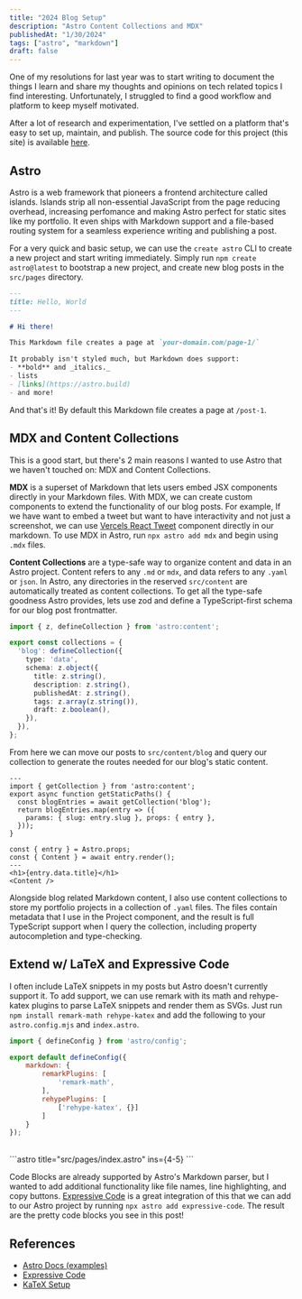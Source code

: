```yaml
---
title: "2024 Blog Setup"
description: "Astro Content Collections and MDX"
publishedAt: "1/30/2024"
tags: ["astro", "markdown"]
draft: false
---
```


One of my resolutions for last year was to start writing to document the things I learn
and share my thoughts and opinions on tech related topics I find interesting. Unfortunately,
I struggled to find a good workflow and platform to keep myself motivated.

After a lot of research and experimentation, I've settled on a platform that's easy to set up,
maintain, and publish. The source code for this project (this site) is available [here](https://github.com/sakeththota/skth).

## Astro
Astro is a web framework that pioneers a frontend architecture called islands. Islands
strip all non-essential JavaScript from the page reducing overhead, increasing perfomance
and making Astro perfect for static sites like my portfolio. It even ships with Markdown
support and a file-based routing system for a seamless experience writing and publishing a post.

For a very quick and basic setup, we can use the `create astro` CLI to create a new project and start
writing immediately. Simply run `npm create astro@latest` to bootstrap a new project, and create
new blog posts in the `src/pages` directory.

```md title="src/pages/post-1.md"
---
title: Hello, World
---

# Hi there!

This Markdown file creates a page at `your-domain.com/page-1/`

It probably isn't styled much, but Markdown does support:
- **bold** and _italics._
- lists
- [links](https://astro.build)
- and more!
```

And that's it! By default this Markdown file creates a page at `/post-1`.

## MDX and Content Collections
This is a good start, but there's 2 main reasons I wanted to use Astro that we haven't touched on:
MDX and Content Collections.

**MDX** is a superset of Markdown that lets users embed JSX components directly in your Markdown files.
With MDX, we can create custom components to extend the functionality of our blog posts. For example,
If we have want to embed a tweet but want to have interactivity and not just a screenshot, we
can use [Vercels React Tweet](https://react-tweet.vercel.app/) component directly in our markdown.
To use MDX in Astro, run `npx astro add mdx` and begin using `.mdx` files.

**Content Collections** are a type-safe way to organize content and data in an Astro project. Content
refers to any `.md` or `mdx`, and data refers to any `.yaml` or `json`. In Astro, any directories in the
reserved `src/content` are automatically treated as content collections. To get all the type-safe goodness
Astro provides, lets use zod and define a TypeScript-first schema for our blog post frontmatter.

```ts title="src/content/config.ts"
import { z, defineCollection } from 'astro:content';

export const collections = {
  'blog': defineCollection({
    type: 'data',
    schema: z.object({
      title: z.string(),
      description: z.string(),
      publishedAt: z.string(),
      tags: z.array(z.string()),
      draft: z.boolean(),
    }),
  }),
};
```

From here we can move our posts to `src/content/blog` and query our collection to generate the routes needed
for our blog's static content.

```astro title="src/pages/posts/[...slug].astro"
---
import { getCollection } from 'astro:content';
export async function getStaticPaths() {
  const blogEntries = await getCollection('blog');
  return blogEntries.map(entry => ({
    params: { slug: entry.slug }, props: { entry },
  }));
}

const { entry } = Astro.props;
const { Content } = await entry.render();
---
<h1>{entry.data.title}</h1>
<Content />
```

Alongside blog related Markdown content, I also use content collections to store my portfolio projects in a
collection of `.yaml` files. The files contain metadata that I use in the Project component, and the 
result is full TypeScript support when I query the collection, including property autocompletion and type-checking.

## Extend w/ LaTeX and Expressive Code
I often include LaTeX snippets in my posts but Astro doesn't currently support it. To add support, we can
use remark with its math and rehype-katex plugins to parse LaTeX snippets and render them as SVGs. Just run
`npm install remark-math rehype-katex` and add the following to your `astro.config.mjs` and `index.astro`.
```js title="astro.config.mjs" ins={4-10}
import { defineConfig } from 'astro/config';

export default defineConfig({
    markdown: {
        remarkPlugins: [
            'remark-math',
        ],
        rehypePlugins: [
            ['rehype-katex', {}]
        ]
    }
});
```
<br />
```astro title="src/pages/index.astro" ins={4-5}
<html lang='en'>
    <head>
        <!-- Katex -->
        <link rel="stylesheet" href="https://cdn.jsdelivr.net/npm/katex@0.15.2/dist/katex.min.css"
            integrity="sha384-MlJdn/WNKDGXveldHDdyRP1R4CTHr3FeuDNfhsLPYrq2t0UBkUdK2jyTnXPEK1NQ" crossorigin="anonymous">
    </head>
    <body>
        <slot />
    </body>
</html>
```

Code Blocks are already supported by Astro's Markdown parser, but I wanted to add additional functionality like file
names, line highlighting, and copy buttons. [Expressive Code](https://expressive-code.com/) is a great integration of this that we can add to our
Astro project by running `npx astro add expressive-code`. The result are the pretty code blocks you see in this post!

## References
- [Astro Docs (examples)](https://docs.astro.build/en/getting-started/)
- [Expressive Code](https://expressive-code.com/)
- [KaTeX Setup](https://ileumas.com/writing/2022/03/astro-math-katex/)
